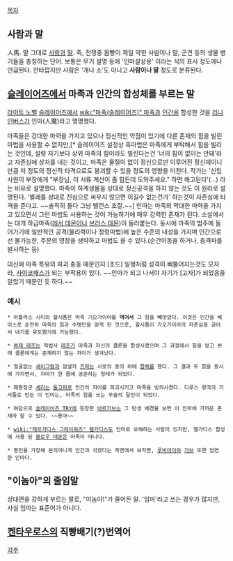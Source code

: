 [[목차]]

== 사람과 말 ==
人馬. 말 그대로 [[사람]]과 [[말]]. 즉, 전쟁중 몸빵이 제일 약한 사람이나 말, 군견 등의 생물 병기들을 총칭하는 단어. 보통은 무기 설명 등에 '인마살상용' 이라는 식의 표시 정도에나 언급된다. 안타깝지만 사람은 '개나 소'도 아니고 '''사람이나 말''' 정도로 분류된다.

== [[슬레이어즈]]에서 마족과 인간의 합성체를 부르는 말 ==
[[라이트 노벨]] [[슬레이어즈]]에서 [[wiki:"마족(슬레이어즈)" 마족]]과 [[인간]]을 합성한 것을 [[리나 인버스]]가 인마(人魔)라고 명명했다.

마족들은 강대한 마력을 가지고 있으나 정신적인 약점이 있기에 다른 존재의 힘을 빌린 마법을 사용할 수 없지만,[* 슬레이어즈 설정상 흑마법은 마족에게 부탁해서 힘을 빌리는 것인데, 설령 자기보다 상위 마족의 힘이라도 빌린다는건 '너의 힘이 없이는 안돼'라고 자존심에 상처를 내는 것이고, 마족은 물질이 없이 정신으로만 이루어진 정신체이니만큼 저 정도의 정신적 타격으로도 붕괴할 수 있을 정도의 영향을 미친다. 작가는 '신입사원이 부장에게 "부장님, 이 서류 계산이 좀 힘든데 도와주세요." 하면 해고된다'(…) 라는 비유로 설명했다. 마족이 하계생물을 상대로 정신공격을 하지 않는 것도 이 원리로 설명된다. '벌레를 상대로 진심으로 싸우지 않으면 이길수 없는건가' 하는것이 자존심에 타격을 준다고. ~~솔직히 둘다 그냥 밸런스 조절.~~] 인마는 마족의 막대한 마력을 가지고 있으면서 그런 마법도 사용하는 것이 가능하기에 매우 강력한 존재가 된다. 소설에서는 대개 하급마족([[레서 데몬]]이나 [[브러스 데몬]])이 들러붙는다. 동시에 마족의 범주에 들어가기에 일반적인 공격(물리력이나 정령마법)에 높은 수준의 내성을 가지며 인간으로선 불가능한, 주문의 영창을 생략하고 마법도 쓸 수 있다.(순간이동을 하거나, 충격파를 발사하는 등)

대신에 마족 특유의 파괴 충동 때문인지 [조드] 일행처럼 성격이 삐뚤어지는것도 모자라, [[사이코패스]]가 되는 부작용이 있다. ~~인마가 되고 나서야 자기가 [고자]가 되었음을 알았기 때문인 듯 하다.~~

=== 예시 ===
 * 아틀라스 시티의 할시폼은 마족 기오가이아를 '''먹어서''' 그 힘을 빼앗았다. 이것은 인간을 베이스로 순전히 마족의 힘과 수명만을 얻게 된 것으로, 할시폼이 가오가이아의 자존심을 긁어서 내기를 유도했기에 가능했다.

 * [[복제 레조]]는 적법사 [[레조]]가 마족과 자신의 클론을 합성시켰으며 그 과정에서 힘을 얻고 본래 클론에게는 존재하지 않는 자아가 생겨났다.

 * 얼굴없는 [[세이그람]]과 암살자 [[즈마]]는 서로의 동의 하에 [[합체]]를 했다. 그 결과 두 힘을 동시에 가지면서, 자아가 한 몸에 공존하는 형태가 되었다.

 * 패왕장군 [[세라]]는 [[둘고퍼]]로 인간의 자아를 파괴시키고 마족을 빙의시켰다. 디루스 왕국의 기사들로 만든 이 인마는, 마족의 힘을 쓰는 무술의 달인이 되었다.

 * 여담으로 [[슬레이어즈 TRY]]에 등장한 [[바르가브]]는 그 탄생 배경을 보면 이 인마에 가까운 존재라 할 수 있다. ~~용마~~

 * [[wiki:"제르가디스 그레이워즈" 젤가디스]]도 인마로 오해하는 사람이 있지만, 젤가디스 합성에 사용 된 [[블로우 데몬]]은 마족이 아니다.

 * 봉인을 가장해 본의아니게 인간과 섞였다는 측면에서 보자면, [[루비아이]]와 [[가브]] 또한 엄연한 인마다.

== "이놈아"의 줄임말 ==
상대편을 강하게 부르는 말로, "이놈아!"가 줄어든 말. '임마'라고 쓰는 경우가 많지만, 사실 임마는 표준어가 아니다.

== [[켄타우로스]]의 직빵배기(?)번역어 ==

[[각주]]
